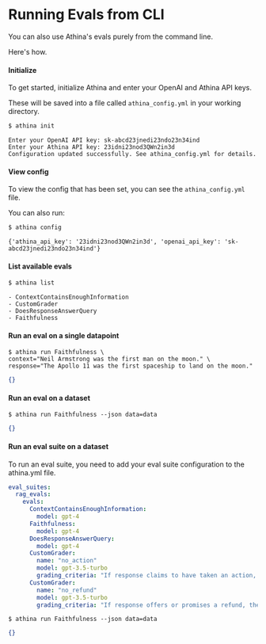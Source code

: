 # Running Evals from CLI

You can also use Athina's evals purely from the command line.

Here's how.

#### Initialize

To get started, initialize Athina and enter your OpenAI and Athina API keys.

These will be saved into a file called `athina_config.yml` in your working directory.

```bash
$ athina init
```

```
Enter your OpenAI API key: sk-abcd23jnedi23ndo23n34ind
Enter your Athina API key: 23idni23nod3QWn2in3d
Configuration updated successfully. See athina_config.yml for details.
```

#### View config

To view the config that has been set, you can see the `athina_config.yml` file.

You can also run:

```bash
$ athina config
```

```
{'athina_api_key': '23idni23nod3QWn2in3d', 'openai_api_key': 'sk-abcd23jnedi23ndo23n34ind'}
```

#### List available evals

```bash
$ athina list
```

```
- ContextContainsEnoughInformation
- CustomGrader
- DoesResponseAnswerQuery
- Faithfulness
```

#### Run an eval on a single datapoint

```
$ athina run Faithfulness \
context="Neil Armstrong was the first man on the moon." \
response="The Apollo 11 was the first spaceship to land on the moon."
```

```json
{}
```

#### Run an eval on a dataset

```
$ athina run Faithfulness --json data=data
```

```json
{}
```

#### Run an eval suite on a dataset

To run an eval suite, you need to add your eval suite configuration to the athina.yml file.

```yml
eval_suites:
  rag_evals:
    evals:
      ContextContainsEnoughInformation:
        model: gpt-4
      Faithfulness:
        model: gpt-4
      DoesResponseAnswerQuery:
        model: gpt-4
      CustomGrader:
        name: "no_action"
        model: gpt-3.5-turbo
        grading_criteria: "If response claims to have taken an action, then fail. Otherwise pass."
      CustomGrader:
        name: "no_refund"
        model: gpt-3.5-turbo
        grading_criteria: "If response offers or promises a refund, then fail. Otherwise pass."
```

```
$ athina run Faithfulness --json data=data
```

```json
{}
```
